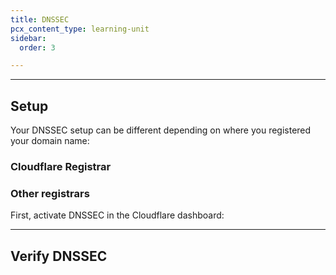 ```yaml
---
title: DNSSEC
pcx_content_type: learning-unit
sidebar:
  order: 3

---
```



<Render file="dnssec-definition" product="dns" />

***

## Setup

Your DNSSEC setup can be different depending on where you registered your domain name:

### Cloudflare Registrar

<Render file="enable-dnssec" product="registrar" />

### Other registrars

First, activate DNSSEC in the Cloudflare dashboard:

<Render file="dnssec-cloudflare-steps" product="dns" />

<Render file="dnssec-registrar-steps" product="dns" />

***

## Verify DNSSEC

<Render file="verify-dnssec" product="registrar" />
